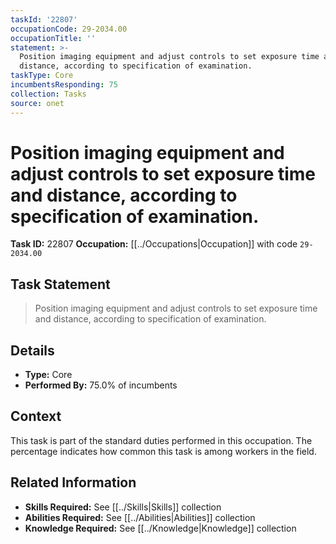 ```yaml
---
taskId: '22807'
occupationCode: 29-2034.00
occupationTitle: ''
statement: >-
  Position imaging equipment and adjust controls to set exposure time and
  distance, according to specification of examination.
taskType: Core
incumbentsResponding: 75
collection: Tasks
source: onet
---
```

# Position imaging equipment and adjust controls to set exposure time and distance, according to specification of examination.

**Task ID:** 22807
**Occupation:** [[../Occupations|Occupation]] with code `29-2034.00`

## Task Statement

> Position imaging equipment and adjust controls to set exposure time and distance, according to specification of examination.

## Details

- **Type:** Core
- **Performed By:** 75.0% of incumbents

## Context

This task is part of the standard duties performed in this occupation. The percentage indicates how common this task is among workers in the field.

## Related Information

- **Skills Required:** See [[../Skills|Skills]] collection
- **Abilities Required:** See [[../Abilities|Abilities]] collection
- **Knowledge Required:** See [[../Knowledge|Knowledge]] collection
